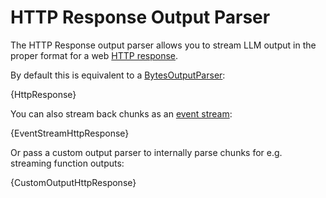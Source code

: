 # HTTP Response Output Parser


The HTTP Response output parser allows you to stream LLM output in the proper format for a web [HTTP response](https://developer.mozilla.org/en-US/docs/Web/API/Response).

By default this is equivalent to a [BytesOutputParser](/docs/modules/model_io/output_parsers/bytes):

<CodeBlock language="typescript">{HttpResponse}</CodeBlock>

You can also stream back chunks as an [event stream](https://developer.mozilla.org/en-US/docs/Web/API/Server-sent_events/Using_server-sent_events):

<CodeBlock language="typescript">{EventStreamHttpResponse}</CodeBlock>

Or pass a custom output parser to internally parse chunks for e.g. streaming function outputs:

<CodeBlock language="typescript">{CustomOutputHttpResponse}</CodeBlock>
